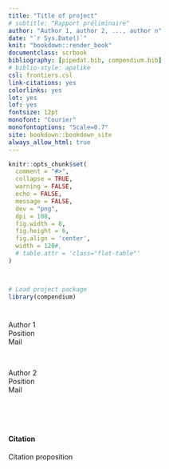 ```yaml
---
title: "Title of project"
# subtitle: "Rapport préliminaire"
author: "Author 1, author 2, ..., author n"
date: "`r Sys.Date()`"
knit: "bookdown::render_book"
documentclass: scrbook
bibliography: [pipedat.bib, compendium.bib]
# biblio-style: apalike
csl: frontiers.csl
link-citations: yes
colorlinks: yes
lot: yes
lof: yes
fontsize: 12pt
monofont: "Courier"
monofontoptions: "Scale=0.7"
site: bookdown::bookdown_site
always_allow_html: true
---
```


<!-- description: "TO WRITE"
url: 'https\://bookdown.org/yihui/bookdown/'
github-repo: rstudio/bookdown
cover-image: images/cover.jpg -->

<!--
setwd("./report")
suppressWarnings(bookdown::render_book("index.Rmd", "bookdown::gitbook"))
setwd("../")
-->

<!--
<img src="https://img.shields.io/badge/Zone-Fluvial-brightgreen">
-->


```r
knitr::opts_chunk$set(
  comment = "#>",
  collapse = TRUE,
  warning = FALSE,
  echo = FALSE,
  message = FALSE,
  dev = "png",
  dpi = 108,
  fig.width = 8,
  fig.height = 6,
  fig.align = 'center',
  width = 120#,
  # table.attr = 'class="flat-table"'
)



# Load project package
library(compendium)
```

# {-}

Author 1 <br/>
Position <br/>
Mail <br/>

<br/>

Author 2 <br/>
Position <br/>
Mail <br/>

<br/>


<br/>


#### Citation {-}

Citation proposition